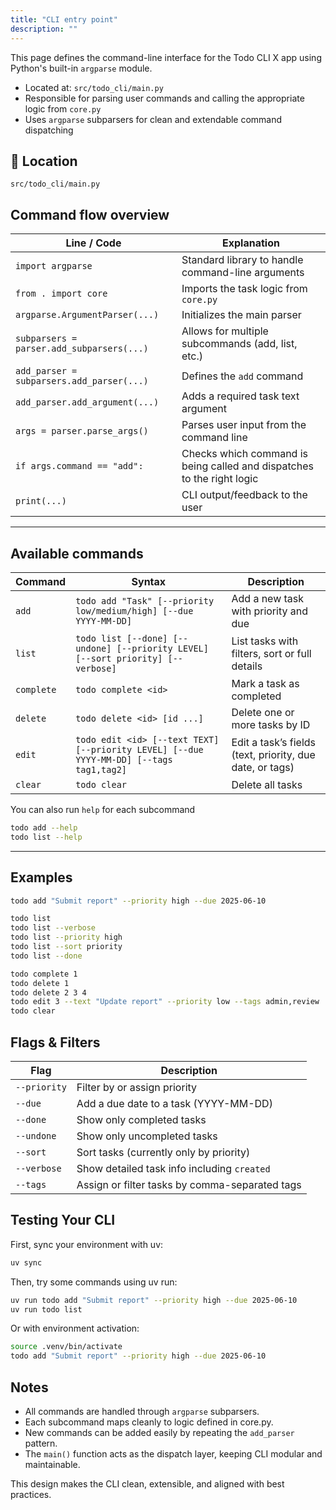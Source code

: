 ```yaml
---
title: "CLI entry point"
description: ""
---
```


This page defines the command-line interface for the Todo CLI X app using Python's built-in `argparse` module.

- Located at: `src/todo_cli/main.py`
- Responsible for parsing user commands and calling the appropriate logic from `core.py`
- Uses `argparse` subparsers for clean and extendable command dispatching

## 📂 Location

`src/todo_cli/main.py`

## Command flow overview

| Line / Code                                | Explanation                                                               |
|--------------------------------------------|---------------------------------------------------------------------------|
| `import argparse`                          | Standard library to handle command-line arguments                         |
| `from . import core`                       | Imports the task logic from `core.py`                                     |
| `argparse.ArgumentParser(...)`             | Initializes the main parser                                               |
| `subparsers = parser.add_subparsers(...)`  | Allows for multiple subcommands (add, list, etc.)                         |
| `add_parser = subparsers.add_parser(...)`  | Defines the `add` command                                                 |
| `add_parser.add_argument(...)`             | Adds a required task text argument                                        |
| `args = parser.parse_args()`               | Parses user input from the command line                                   |
| `if args.command == "add":`                | Checks which command is being called and dispatches to the right logic    |
| `print(...)`                               | CLI output/feedback to the user                                           |

---

## Available commands

| Command   | Syntax                                                                | Description                           |
|-----------|-----------------------------------------------------------------------|---------------------------------------|
| `add`     | `todo add "Task" [--priority low/medium/high] [--due YYYY-MM-DD]`     | Add a new task with priority and due  |
| `list`    | `todo list [--done] [--undone] [--priority LEVEL] [--sort priority] [--verbose]` | List tasks with filters, sort or full details |
| `complete`| `todo complete <id>`                                                  | Mark a task as completed              |
| `delete`  | `todo delete <id> [id ...]`                                           | Delete one or more tasks by ID        |
| `edit`     | `todo edit <id> [--text TEXT] [--priority LEVEL] [--due YYYY-MM-DD] [--tags tag1,tag2]` | Edit a task’s fields (text, priority, due date, or tags) |
| `clear`   | `todo clear`                                                          | Delete all tasks                      |

<Tip>You can also run `help` for each subcommand</Tip>

```bash
todo add --help
todo list --help
```

---

## Examples

```bash
todo add "Submit report" --priority high --due 2025-06-10

todo list
todo list --verbose
todo list --priority high
todo list --sort priority
todo list --done

todo complete 1
todo delete 1
todo delete 2 3 4
todo edit 3 --text "Update report" --priority low --tags admin,review
todo clear
```

## Flags & Filters

| Flag        | Description                                |
|-------------|--------------------------------------------|
| `--priority`| Filter by or assign priority               |
| `--due`     | Add a due date to a task (YYYY-MM-DD)      |
| `--done`    | Show only completed tasks                  |
| `--undone`  | Show only uncompleted tasks                |
| `--sort`    | Sort tasks (currently only by priority)    |
| `--verbose` | Show detailed task info including `created`|
| `--tags`    | Assign or filter tasks by comma-separated tags       |

## Testing Your CLI

First, sync your environment with uv:

```bash
uv sync
```

Then, try some commands using uv run:

```bash
uv run todo add "Submit report" --priority high --due 2025-06-10
uv run todo list
```

Or with environment activation:

```bash
source .venv/bin/activate
todo add "Submit report" --priority high --due 2025-06-10
```

## Notes

- All commands are handled through `argparse` subparsers.
- Each subcommand maps cleanly to logic defined in core.py.
- New commands can be added easily by repeating the `add_parser` pattern.
- The `main()` function acts as the dispatch layer, keeping CLI modular and maintainable.

<Note>This design makes the CLI clean, extensible, and aligned with best practices.</Note>
